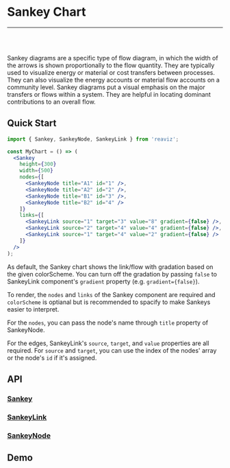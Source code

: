 
<Meta title="Docs|Chart Types/Sankey Plot" />

# Sankey Chart

---
<br />
<Story id="charts-sankey--simple" />
<br />

Sankey diagrams are a specific type of flow diagram, in which the width of the
arrows is shown proportionally to the flow quantity. They are typically used to
visualize energy or material or cost transfers between processes. They can also visualize
the energy accounts or material flow accounts on a community level. Sankey diagrams put a
visual emphasis on the major transfers or flows within a system. They are helpful in
locating dominant contributions to an overall flow.

## Quick Start

```jsx
import { Sankey, SankeyNode, SankeyLink } from 'reaviz';

const MyChart = () => (
  <Sankey
    height={300}
    width={500}
    nodes={[
      <SankeyNode title="A1" id="1" />,
      <SankeyNode title="A2" id="2" />,
      <SankeyNode title="B1" id="3" />,
      <SankeyNode title="B2" id="4" />
    ]}
    links={[
      <SankeyLink source="1" target="3" value="8" gradient={false} />,
      <SankeyLink source="2" target="4" value="4" gradient={false} />,
      <SankeyLink source="1" target="4" value="2" gradient={false} />
    ]}
  />
);
```

As default, the Sankey chart shows the link/flow with gradation based on
the given colorScheme. You can turn off the gradation by passing `false`
to SankeyLink component's `gradient` property (e.g. `gradient={false}`).

To render, the `nodes` and `links` of the Sankey
component are required and `colorScheme` is optianal but is recommended to spacify
to make Sankeys easier to interpret.

For the `nodes`, you can pass the node's name through `title` property of SankeyNode.

For the edges, SankeyLink's `source`, `target`, and `value`
properties are all required. For `source` and `target`, you can use
the index of the nodes' array or the node's `id` if it's assigned.

## API
### [Sankey](https://github.com/jask-oss/reaviz/blob/master/src/Sankey/Sankey.tsx)
<Props of={Sankey} />

### [SankeyLink](https://github.com/jask-oss/reaviz/blob/master/src/Sankey/SankeyLink/SankeyLink.tsx)
<Props of={SankeyLink} />

### [SankeyNode](https://github.com/jask-oss/reaviz/blob/master/src/Sankey/SankeyNode/SankeyNode.tsx)
<Props of={SankeyNode} />

## Demo
<Sandbox
  name="Sankey Plot Simple"
  description="A simple sankey plot chart example"
  path="docs/sandbox/SankeySimple.sandbox.js"
/>
